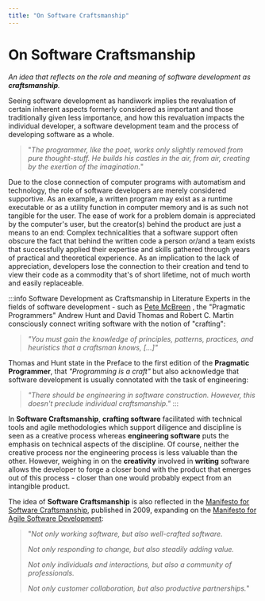 ```yaml
---
title: "On Software Craftsmanship"
---
```




# On Software Craftsmanship

_An idea that reflects on the role and meaning of software development as **craftsmanship**._

Seeing software development as handiwork implies the revaluation of certain inherent aspects formerly considered as important
and those traditionally given less importance, and how this revaluation impacts the individual developer, a software
development team and the process of developing software as a whole.

> "_The programmer, like the poet, works only slightly removed from pure thought-stuff. He builds his castles in the air, from air, creating by the exertion of the imagination._" <BibRef name="MM" pp="7"/>

Due to the close connection of computer programs with automatism and technology, the role of software developers are
merely considered supportive. As an example, a written program may exist as a runtime executable or as a utility function
in computer memory and is as such not tangible for the user. The ease of work for a problem domain is appreciated by the
computer's user, but the creator(s) behind the product are just a means to an end: Complex technicalities that a software
support often obscure the fact that behind the written code a person or/and a team exists that successfully applied
their expertise and skills gathered through years of practical and theoretical experience. As an implication to the lack
of appreciation, developers lose the connection to their creation and tend to view their code as a commodity that's
of short lifetime, not of much worth and easily replaceable.

:::info Software Development as Craftsmanship in Literature
Experts in the fields of software development - such as [Pete McBreen](https://www.improvingwetware.com) <BibRef name="SCS" />, the "Pragmatic Programmers" Andrew Hunt and David Thomas <BibRef name="PP" /> and Robert C. Martin <BibRef name="CC" /> consciously connect writing software with the notion of "crafting":

> _"You must gain the knowledge of principles, patterns, practices, and heuristics that a craftsman knows, [...]"_ <BibRef name="CC" pp="xxvi"/>

Thomas and Hunt state in the Preface to the first edition of the **Pragmatic Programmer**, that _"Programming is a craft"_ <BibRef name="PP" pp="xix" />
but also acknowledge that software development is usually connotated with the task of engineering:

> _"There should be engineering in software construction. However, this doesn't preclude individual craftsmanship."_ <BibRef name="PP" pp="xxii" />
:::

In **Software Craftsmanship**, **crafting software** facilitated with technical tools and agile methodologies which support diligence and discipline
is seen as a creative process whereas **engineering software** puts the emphasis on technical aspects of the discipline.
Of course, neither the creative process nor the engineering process is less valuable than the other. However, weighing in on
the **creativity** involved in **writing** software allows the developer to forge a closer bond with the product that emerges
out of this process - closer than one would probably expect from an intangible product.

The idea of **Software Craftsmanship** is also reflected in the [Manifesto for Software Craftsmanship](https://manifesto.softwarecraftsmanship.org/), published in 2009, expanding on the [Manifesto for Agile Software Development](https://agilemanifesto.org/):

>    "_Not only working software,
      but also well-crafted software._
>
>    _Not only responding to change,
      but also steadily adding value._
>
>    _Not only individuals and interactions,
      but also a community of professionals._
>
>    _Not only customer collaboration,
      but also productive partnerships._"

